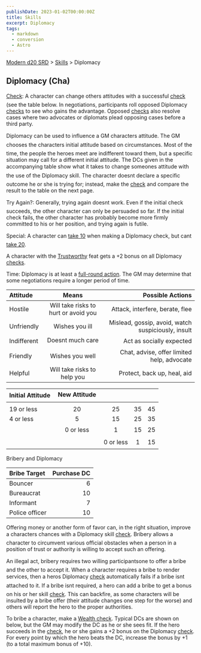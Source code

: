 ```yaml
---
publishDate: 2023-01-02T00:00:00Z
title: Skills
excerpt: Diplomacy
tags:
  - markdown
  - conversion
  - Astro
---
```


[Modern d20 SRD](/#modernD20) > [Skills](modern-d20-srd-skills-index) > Diplomacy

## Diplomacy (Cha)

[Check](modern-d20-srd-skills-skill-basics-php#skill-check-index): A character can change others attitudes with a successful [check](modern-d20-srd-skills-skill-basics-php#skill-check-index) (see the table below. In negotiations, participants roll opposed Diplomacy [checks](modern-d20-srd-skills-skill-basics-php#skill-check-index) to see who gains the advantage. Opposed [checks](modern-d20-srd-wealth-wealth-check) also resolve cases where two advocates or diplomats plead opposing cases before a third party.

Diplomacy can be used to influence a GM characters attitude. The GM chooses the characters initial attitude based on circumstances. Most of the time, the people the heroes meet are indifferent toward them, but a specific situation may call for a different initial attitude. The DCs given in the accompanying table show what it takes to change someones attitude with the use of the Diplomacy skill. The character doesnt
declare a specific outcome he or she is trying for; instead, make the [check](modern-d20-srd-skills-skill-basics-php#skill-check-index) and
compare the result to the table on the next page.

Try Again?: Generally, trying
again
doesnt work. Even if the initial check succeeds, the other character can only be persuaded so far. If the initial check fails, the other character has probably become more firmly committed to his or her position, and trying again is futile.

Special: A character can [take 10](modern-d20-srd-skills-skill-basics-php#take10-index) when making a Diplomacy check, but cant [take 20](modern-d20-srd-skills-skill-basics-php#take20-index).

A character with the [Trustworthy](modern-d20-srd-feats-trustworthy) feat gets a +2 bonus on all Diplomacy [checks](modern-d20-srd-skills-skill-basics-php#skill-check-index).

Time: Diplomacy is at least a [full-round action](modern-d20-srd-combat-full-round-actions). The GM may determine that some negotiations require a longer period of time.

| Attitude    |                Means                 |                                   Possible Actions |
| :---------- | :----------------------------------: | -------------------------------------------------: |
| Hostile     | Will take risks to hurt or avoid you |                    Attack, interfere, berate, flee |
| Unfriendly  |            Wishes you ill            | Mislead, gossip, avoid, watch suspiciously, insult |
| Indifferent |           Doesnt much care           |                           Act as socially expected |
| Friendly    |           Wishes you well            |         Chat, advise, offer limited help, advocate |
| Helpful     |     Will take risks to help you      |                        Protect, back up, heal, aid |

| Initial Attitude |  New Attitude  |           |     |     |
| :--------------- | :------------: | :-------: | :-: | --: |
|                  |                |           |     |     |
| 19 or less       |       20       |    25     | 35  |  45 |
| 4 or less        |       5        |    15     | 25  |  35 |
|                  |   0 or less    |     1     | 15  |  25 |
|                  |                | 0 or less |  1  |  15 |

Bribery and Diplomacy

| Bribe Target   | Purchase DC |
| :------------- | ----------: |
| Bouncer        |           6 |
| Bureaucrat     |          10 |
| Informant      |           7 |
| Police officer |          10 |

Offering money or another form of favor can, in the right situation, improve a characters chances with a Diplomacy skill [check](modern-d20-srd-skills-skill-basics-php#skill-check-index). Bribery allows a character to circumvent various official obstacles when a person in a position of trust or authority is willing to accept such an offering.

An illegal act, bribery requires two willing participantsone to offer a bribe
and the other to accept it. When a character requires a bribe to render services,
then a heros Diplomacy [check](modern-d20-srd-skills-skill-basics-php#skill-check-index) automatically
fails if a bribe isnt attached to it. If a bribe isnt required, a hero can
add
a bribe to get a bonus on his or her skill [check](modern-d20-srd-skills-skill-basics-php#skill-check-index). This can backfire, as some
characters will be insulted by a bribe offer (their attitude changes one step
for the worse) and others will report the hero to the proper authorities.

To bribe a character, make a [Wealth check](modern-d20-srd-wealth-wealth-check). Typical DCs are shown on below, but the GM may modify the DC as he or she sees fit. If the hero succeeds in the [check](modern-d20-srd-wealth-wealth-check), he or she gains a +2 bonus on the Diplomacy [check](modern-d20-srd-equipment-equipment-general). For every point by which the hero beats the DC, increase the bonus by +1 (to a total maximum bonus of +10).
